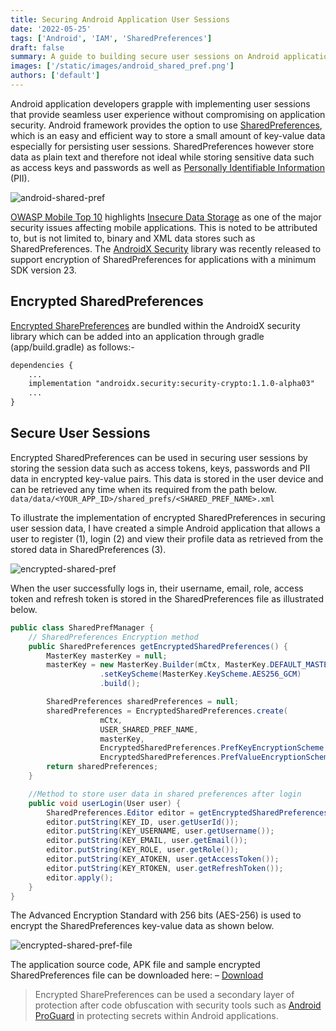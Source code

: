 ```yaml
---
title: Securing Android Application User Sessions
date: '2022-05-25'
tags: ['Android', 'IAM', 'SharedPreferences']
draft: false
summary: A guide to building secure user sessions on Android applications
images: ['/static/images/android_shared_pref.png']
authors: ['default']
---
```


Android application developers grapple with implementing user sessions that provide seamless user experience without compromising on application security. Android framework provides the option to use [SharedPreferences](https://developer.android.com/training/data-storage/shared-preferences), which is an easy and efficient way to store a small amount of key-value data especially for persisting user sessions. SharedPreferences however store data as plain text and therefore not ideal while storing sensitive data such as access keys and passwords as well as [Personally Identifiable Information](https://www.dhs.gov/privacy-training/what-personally-identifiable-information) (PII).

![android-shared-pref](/static/images/android_shared_pref.png)

[OWASP Mobile Top 10](https://owasp.org/www-project-mobile-top-10/) highlights [Insecure Data Storage](https://owasp.org/www-project-mobile-top-10/2016-risks/m2-insecure-data-storage) as one of the major security issues affecting mobile applications. This is noted to be attributed to, but is not limited to, binary and XML data stores such as SharedPreferences. The [AndroidX Security](https://developer.android.com/topic/security/data) library was recently released to support encryption of SharedPreferences for applications with a minimum SDK version 23.

## Encrypted SharedPreferences

[Encrypted SharePreferences](https://developer.android.com/reference/androidx/security/crypto/EncryptedSharedPreferences) are bundled within the AndroidX security library which can be added into an application through gradle (app/build.gradle) as follows:-

```XML
dependencies {
    ...
    implementation "androidx.security:security-crypto:1.1.0-alpha03"
    ...
}
```

## Secure User Sessions

Encrypted SharedPreferences can be used in securing user sessions by storing the session data such as access tokens, keys, passwords and PII data in encrypted key-value pairs. This data is stored in the user device and can be retrieved any time when its required from the path below.
`data/data/<YOUR_APP_ID>/shared_prefs/<SHARED_PREF_NAME>.xml`

To illustrate the implementation of encrypted SharedPreferences in securing user session data, I have created a simple Android application that allows a user to register (1), login (2) and view their profile data as retrieved from the stored data in SharedPreferences (3).

![encrypted-shared-pref](/static/images/encrypted_shared_pref.png)

When the user successfully logs in, their username, email, role, access token and refresh token is stored in the SharedPreferences file as illustrated below.

```java
public class SharedPrefManager {
    // SharedPreferences Encryption method
    public SharedPreferences getEncryptedSharedPreferences() {
        MasterKey masterKey = null;
        masterKey = new MasterKey.Builder(mCtx, MasterKey.DEFAULT_MASTER_KEY_ALIAS)
                    .setKeyScheme(MasterKey.KeyScheme.AES256_GCM)
                    .build();

        SharedPreferences sharedPreferences = null;
        sharedPreferences = EncryptedSharedPreferences.create(
                    mCtx,
                    USER_SHARED_PREF_NAME,
                    masterKey,
                    EncryptedSharedPreferences.PrefKeyEncryptionScheme.AES256_SIV,
                    EncryptedSharedPreferences.PrefValueEncryptionScheme.AES256_GCM);
        return sharedPreferences;
    }

    //Method to store user data in shared preferences after login
    public void userLogin(User user) {
        SharedPreferences.Editor editor = getEncryptedSharedPreferences().edit();
        editor.putString(KEY_ID, user.getUserId());
        editor.putString(KEY_USERNAME, user.getUsername());
        editor.putString(KEY_EMAIL, user.getEmail());
        editor.putString(KEY_ROLE, user.getRole());
        editor.putString(KEY_ATOKEN, user.getAccessToken());
        editor.putString(KEY_RTOKEN, user.getRefreshToken());
        editor.apply();
    }
}
```

The Advanced Encryption Standard with 256 bits (AES-256) is used to encrypt the SharedPreferences key-value data as shown below.

![encrypted-shared-pref-file](/static/images/encrypted_shared_pref_file.png)

The application source code, APK file and sample encrypted SharedPreferences file can be downloaded here: – [Download](https://github.com/bensonmacharia/SecureSession)

> Encrypted SharePreferences can be used a secondary layer of protection after code obfuscation with security tools such as [Android ProGuard](https://developer.android.com/build/shrink-code) in protecting secrets within Android applications.
